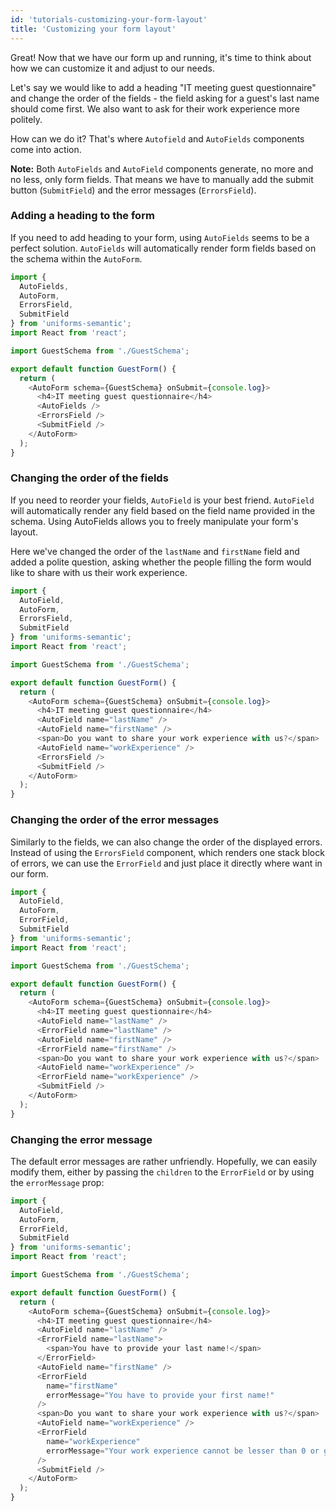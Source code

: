 ```yaml
---
id: 'tutorials-customizing-your-form-layout'
title: 'Customizing your form layout'
---
```



Great! Now that we have our form up and running, it's time to think about how we can customize it and adjust to our needs.

Let's say we would like to add a heading "IT meeting guest questionnaire" and change the order of the fields - the field asking for a guest's last name should come first.
We also want to ask for their work experience more politely.

How can we do it? That's where `Autofield` and `AutoFields` components come into action.

**Note:** Both `AutoFields` and `AutoField` components generate, no more and no less, only form fields.
That means we have to manually add the submit button (`SubmitField`) and the error messages (`ErrorsField`).

### Adding a heading to the form

If you need to add heading to your form, using `AutoFields` seems to be a perfect solution.
`AutoFields` will automatically render form fields based on the schema within the `AutoForm`.

```js
import {
  AutoFields,
  AutoForm,
  ErrorsField,
  SubmitField
} from 'uniforms-semantic';
import React from 'react';

import GuestSchema from './GuestSchema';

export default function GuestForm() {
  return (
    <AutoForm schema={GuestSchema} onSubmit={console.log}>
      <h4>IT meeting guest questionnaire</h4>
      <AutoFields />
      <ErrorsField />
      <SubmitField />
    </AutoForm>
  );
}
```

<TutorialForm>
  <GuestFormWithHeading />
</TutorialForm>

### Changing the order of the fields

If you need to reorder your fields, `AutoField` is your best friend.
`AutoField` will automatically render any field based on the field name provided in the schema.
Using AutoFields allows you to freely manipulate your form's layout.

Here we've changed the order of the `lastName` and `firstName` field and added a polite question,
asking whether the people filling the form would like to share with us their work experience.

```js
import {
  AutoField,
  AutoForm,
  ErrorsField,
  SubmitField
} from 'uniforms-semantic';
import React from 'react';

import GuestSchema from './GuestSchema';

export default function GuestForm() {
  return (
    <AutoForm schema={GuestSchema} onSubmit={console.log}>
      <h4>IT meeting guest questionnaire</h4>
      <AutoField name="lastName" />
      <AutoField name="firstName" />
      <span>Do you want to share your work experience with us?</span>
      <AutoField name="workExperience" />
      <ErrorsField />
      <SubmitField />
    </AutoForm>
  );
}
```

<TutorialForm>
  <GuestFormWithAutoFields />
</TutorialForm>

### Changing the order of the error messages

Similarly to the fields, we can also change the order of the displayed errors.
Instead of using the `ErrorsField` component, which renders one stack block of errors,
we can use the `ErrorField` and just place it directly where want in our form.

```js
import {
  AutoField,
  AutoForm,
  ErrorField,
  SubmitField
} from 'uniforms-semantic';
import React from 'react';

import GuestSchema from './GuestSchema';

export default function GuestForm() {
  return (
    <AutoForm schema={GuestSchema} onSubmit={console.log}>
      <h4>IT meeting guest questionnaire</h4>
      <AutoField name="lastName" />
      <ErrorField name="lastName" />
      <AutoField name="firstName" />
      <ErrorField name="firstName" />
      <span>Do you want to share your work experience with us?</span>
      <AutoField name="workExperience" />
      <ErrorField name="workExperience" />
      <SubmitField />
    </AutoForm>
  );
}
```

<TutorialForm>
  <GuestFormWithErrorFields />
</TutorialForm>

### Changing the error message

The default error messages are rather unfriendly. Hopefully, we can easily modify them,
either by passing the `children` to the `ErrorField` or by using the `errorMessage` prop:

```js
import {
  AutoField,
  AutoForm,
  ErrorField,
  SubmitField
} from 'uniforms-semantic';
import React from 'react';

import GuestSchema from './GuestSchema';

export default function GuestForm() {
  return (
    <AutoForm schema={GuestSchema} onSubmit={console.log}>
      <h4>IT meeting guest questionnaire</h4>
      <AutoField name="lastName" />
      <ErrorField name="lastName">
        <span>You have to provide your last name!</span>
      </ErrorField>
      <AutoField name="firstName" />
      <ErrorField
        name="firstName"
        errorMessage="You have to provide your first name!"
      />
      <span>Do you want to share your work experience with us?</span>
      <AutoField name="workExperience" />
      <ErrorField
        name="workExperience"
        errorMessage="Your work experience cannot be lesser than 0 or greater than 100 years!"
      />
      <SubmitField />
    </AutoForm>
  );
}
```

<TutorialForm>
  <GuestFormWithChangedErrors />
</TutorialForm>

